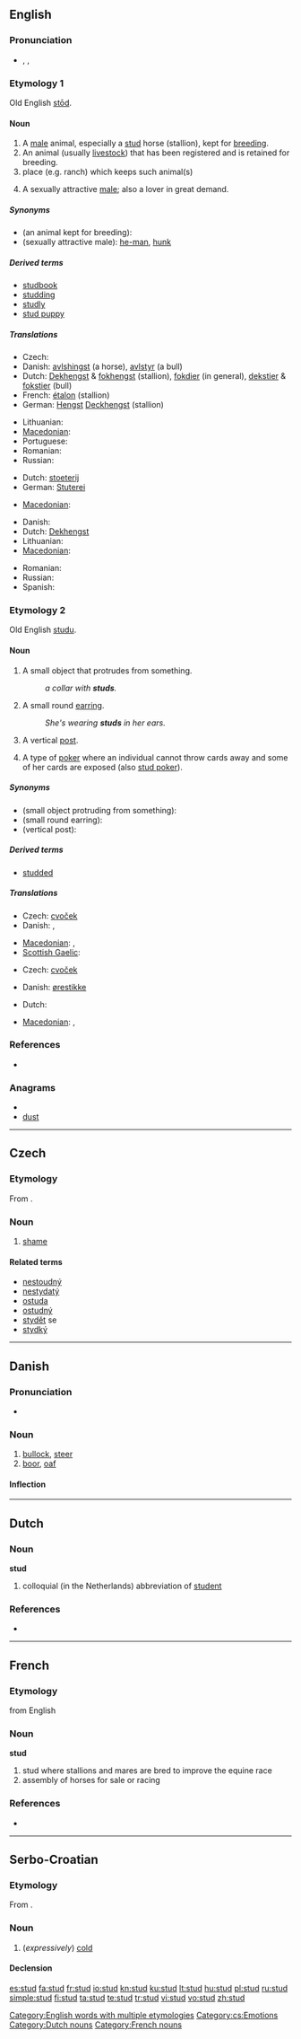 ==English==

===Pronunciation===
* {{enPR|stŭd}}, {{IPA|/stʌd/}}, {{SAMPA|/stVd/}}
*: {{rhymes|ʌd}}

===Etymology 1===
Old English [[stod|stōd]].

====Noun====
{{en-noun}}

# A [[male]] animal, especially a [[stud]] horse (stallion), kept for [[breed]]ing.
# An animal (usually [[livestock]]) that has been registered and is retained for breeding.
# place (e.g. ranch) which keeps such animal(s)
# {{colloquial}} A sexually attractive [[male]]; also a lover in great demand.

=====Synonyms=====
* (an animal kept for breeding):
* (sexually attractive male): [[he-man]], [[hunk]]

=====Derived terms=====
* [[studbook]]
* [[studding]]
* [[studly]]
* [[stud puppy]]

=====Translations=====
{{trans-top|male animal kept for breeding}}
* Czech: {{t-|cs|hřebec|m}}
* Danish: [[avlshingst]] (a horse), [[avlstyr]] (a bull)
* Dutch: [[Dekhengst]] {{m}} & [[fokhengst]] {{m}} (stallion), [[fokdier]] {{n}} (in general), [[dekstier]] {{m}} & [[fokstier]] {{m}} (bull)
* French: [[étalon]] {{m}} (stallion)
* German: [[Hengst]] [[Deckhengst]] {{m}} (stallion)
{{trans-mid}}
* Lithuanian: {{t|lt|eržilas|m|xs=Lithuanian}}
* [[Macedonian]]: {{t|mk|пастув|m|tr=pástuv}}
* Portuguese: {{t|pt|garanhão|m}}
* Romanian: {{t-|ro|armăsar|m}}
* Russian: {{t+|ru|самец-производитель|m}}
{{trans-bottom}}

{{trans-top|animal breeding place}}
* Dutch: [[stoeterij]] {{f}}
* German: [[Stuterei]] {{f}}
{{trans-mid}}
* [[Macedonian]]: {{t|mk|ергела|f|tr=érgela}}
{{trans-bottom}}

{{trans-top|sexually attractive male}}
* Danish: {{t-|da|tyr}}
* Dutch: [[Dekhengst]]
* Lithuanian: {{t|lt|eržilas|m|xs=Lithuanian}}
* [[Macedonian]]: {{t|mk|пастув|m|tr=pástuv}}
{{trans-mid}}
* Romanian: {{t-|ro|armăsar|m}}
* Russian: {{t+|ru|жеребец|m}}
* Spanish: {{t-|es|galán|m}}
{{trans-bottom}}

===Etymology 2===
Old English [[studu]].

====Noun====
{{en-noun}}

# A small object that protrudes from something.
#: ''a collar with '''studs'''.''
# {{context|jewelry}} A small round [[earring]].
#: ''She's wearing '''studs''' in her ears.''
# {{construction}} A vertical [[post]].
# {{poker}} A type of [[poker]] where an individual cannot throw cards away and some of her cards are exposed (also [[stud poker]]).

=====Synonyms=====
* (small object protruding from something):
* (small round earring):
* (vertical post):

=====Derived terms=====
* [[studded]]

=====Translations=====

{{trans-top|small object protruding from something}}
* Czech: [[cvoček]] {{m}}
* Danish: {{t-|da|knop}}, {{t-|da|dup}}
{{trans-mid}}
* [[Macedonian]]: {{t-|mk|клинец|m|tr=klínec}},  {{t|mk|нитна|f|tr=nítna}}
* [[Scottish Gaelic]]: {{t-|gd|tarag|m|xs=Scottish Gaelic}}
{{trans-bottom}}

{{trans-top|small round earring}}
* Czech: [[cvoček]] {{m}}
{{trans-mid}}
* Danish: [[ørestikke]]
{{trans-bottom}}

{{trans-top|vertical post}}
* Dutch: {{t+|nl|stijl}}
{{trans-mid}}
* [[Macedonian]]: {{t|mk|дирек|m|tr=dírek}},  {{t|mk|колец|m|tr=kólec}}
{{trans-bottom}}

===References===
* {{R:Webster NCD 1967}}

===Anagrams===
* {{alphagram|dstu}}
* [[dust#English|dust]]

[[Category:English words with multiple etymologies]]

----

==Czech==

===Etymology===
From {{proto|Slavic|studъ|cold, shame|lang=cs}}.

===Noun===
{{cs-noun|g=m}}

# [[shame]] {{gloss|uncomfortable or painful feeling}}

====Related terms====
* [[nestoudný]] {{m}}
* [[nestydatý]] {{m}}
* [[ostuda]] {{f}}
* [[ostudný]] {{m}}
* [[stydět]] se
* [[stydký]] {{m}}

[[Category:cs:Emotions]]

----

==Danish==

===Pronunciation===
* {{IPA|/stuːd/|[sd̥uːˀð]|lang=da}}

===Noun===
{{da-noun|en|e}}

# [[bullock]], [[steer]]
# [[boor]], [[oaf]]

====Inflection====
{{da-noun-infl|en|e}}

----

==Dutch==

===Noun===
'''stud''' {{m}}

# colloquial (in the Netherlands) abbreviation of [[student]]

===References===
* {{Koenen}}

[[Category:Dutch nouns]]

----

==French==

===Etymology===
from English

===Noun===
'''stud''' {{m}}

# stud where stallions and mares are bred to improve the equine race
# assembly of horses for sale or racing

===References===
* {{NPLarousse}}

[[Category:French nouns]]

----

==Serbo-Croatian==

===Etymology===
From {{proto|Slavic|studъ|lang=sh}}.

===Noun===
{{sh-noun|g=f|head=stȗd|r|студ|сту̑д}}

# (''expressively'') [[cold]]

====Declension====
{{sh-decl-noun
|stud|studi
|studi|studi
|studi|studima
|stud|studi
|studi|studi
|studi|studima
|studi|studima
}}

[[es:stud]]
[[fa:stud]]
[[fr:stud]]
[[io:stud]]
[[kn:stud]]
[[ku:stud]]
[[lt:stud]]
[[hu:stud]]
[[pl:stud]]
[[ru:stud]]
[[simple:stud]]
[[fi:stud]]
[[ta:stud]]
[[te:stud]]
[[tr:stud]]
[[vi:stud]]
[[vo:stud]]
[[zh:stud]]